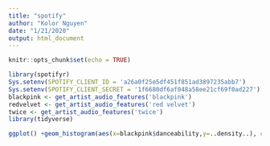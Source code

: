 ```yaml
---
title: "spotify"
author: "Kolor Nguyen"
date: "1/21/2020"
output: html_document
---
```


```r
knitr::opts_chunk$set(echo = TRUE)
```

```r
library(spotifyr)
Sys.setenv(SPOTIFY_CLIENT_ID = 'a26a0f25e5df451f851ad3897235abb7')
Sys.setenv(SPOTIFY_CLIENT_SECRET = '1f6680df6af048a58ee21cf69f0ad227')
blackpink <- get_artist_audio_features('blackpink')
redvelvet <- get_artist_audio_features('red velvet')
twice <- get_artist_audio_features('twice')
library(tidyverse)
```


```r
ggplot() +geom_histogram(aes(x=blackpink$danceability,y=..density..), color="black", fill="pink2", alpha=0.8) + geom_histogram(aes(x=redvelvet$danceability,y=..density..), color="black", fill="red", alpha=0.8) + geom_histogram(aes(x=twice$danceability,y=..density..),color="black",fill="sandybrown", alpha=0.8) + geom_density(aes(x = blackpink$danceability),fill="pink2",alpha=0.4,color="deeppink4") + geom_density(aes(x = redvelvet$danceability),fill="red",alpha=0.4,color="red4") + geom_density(aes(x = twice$danceability),fill="sandybrown",alpha=0.4,color="salmon4") + labs(title="Distribution of danceability of top 3 girlgroups' songs",x="Danceability")
```

